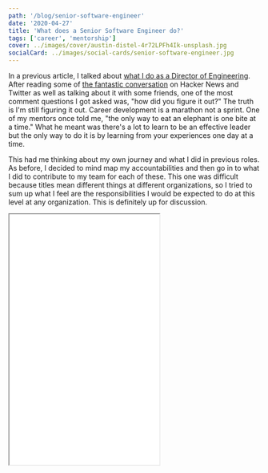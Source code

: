 ```yaml
---
path: '/blog/senior-software-engineer'
date: '2020-04-27'
title: 'What does a Senior Software Engineer do?'
tags: ['career', 'mentorship']
cover: ../images/cover/austin-distel-4r72LPFh4Ik-unsplash.jpg
socialCard: ../images/social-cards/senior-software-engineer.jpg
---
```


In a previous article, I talked about [what I do as a Director of Engineering](/blog/director-of-engineering). After reading some of [the fantastic conversation](https://news.ycombinator.com/item?id=22876554) on Hacker News and Twitter as well as talking about it with some friends, one of the most comment questions I got asked was, "how did you figure it out?" The truth is I'm still figuring it out. Career development is a marathon not a sprint. One of my mentors once told me, "the only way to eat an elephant is one bite at a time." What he meant was there's a lot to learn to be an effective leader but the only way to do it is by learning from your experiences one day at a time.

This had me thinking about my own journey and what I did in previous roles. As before, I decided to mind map my accountabilities and then go in to what I did to contribute to my team for each of these. This one was difficult because titles mean different things at different organizations, so I tried to sum up what I feel are the responsibilities I would be expected to do at this level at any organization. This is definitely up for discussion.

<iframe src="/senior-software-engineer.html" className="w-full scale-75 sm:scale-50" height="500px" />

# Project

## Execution

This one is the most obvious accountability. Even as a senior on my team I was expected to produce code. What wasn't so obvious was how little time I would get to focus on my own outputs compared to my previous roles. I was suddenly expected to do so much more than just code - I had to review other's code, I was mentoring and pair programming with less experienced developers and I found myself in a lot more meetings.

The biggest lesson for me to learn was time management. I started planning my day the night before so that I could hit the ground running in the morning, and psychologically this helped me combat my imposter syndrome because it made me feel more prepared for the day.

## Architecture

As a senior developer I found myself not only responsible for taking a set of acceptance criteria and executing on them, but also for helping architect solutions. This could be as simple as leading grooming sessions or as complex as spending time writing comprehensive discovery and design documentation. Either way, the time spent improving the quality of life for my team increased significantly.

## Expertise

As you continue to grow, the expectations put on you tend to grow too. To me expertise doesn't mean knowing the answers, instead it's more about knowing the questions to ask, or sometimes just knowing how to search for the question.

I stopped feeling stressed out about this when I started accepting that I don't know everything, and that's absolutely ok. The most important contribution to your team at this level is confidence, because it's contagious. 

How did I balance my imposter syndrome with confidence? I realized that every problem has a solution. Changing my "I have no idea how we're going to do this 😨" mentality into "ok let's figure out how to do this 🤔" helped inspire trust and confidence in the people around me and that trust helped me stop fearing failure.

## Ownership

Elevating myself out of my own contributions and focusing on being a good citizen to the people around me helped me start making better decisions. In programming there's endless ways to do something, but usually there's only a handful of ways to do it thats right for the situation.

One example I've seen of ownership in actions and how decisions can effect people in different ways came when a feature request was made that needed some sensitive data to be stored. A decision was made to store this data as an [environment variable](https://wiki.archlinux.org/index.php/Environment_variables) which from a developer perspective made sense. What was missed was the added complexity to testing in different environments, especially if the person testing doesn't have the skillset or access necessary to make the changes they need to on their own. Once this was identified, instead of passing the problem off to the QA team to solve, the developer decided to go back and re-architect the solution, understood the effects on their team mates and implemented a better solution.

## Reviews

A recurring theme as a senior was how much time I would put into focusing on the outputs of the rest of the team. Whereas less experienced developers would often focus on their own feature my code reviews provided valuable insights and context into impacts on the rest of the project or team. This helped catch bugs early and were always fantastic teaching and learning opportunities.

# People

## Mentorship

Mentorship at this level was both implicit and explicit. Spending time with other developers was great to raise the standards of the team and to get a pulse on what they need help with. People skills, emotional IQ, and empathy are essential for ever member of a successful team, but as a senior I also had to develop the ability to read a room, learn to listen and understand priorities. I had to use my experience to identify which skills and characteristics are necessary to be successful and guide less experienced developers through how to refine these skills. 

The implicit factor came in the fact that I had to always be aware that my actions are being observed by everyone around me. It's one thing to preach good behaviors, it's another to demonstrate them at every possible opportunity.

## Pair Programming

Pair programming is another factor that goes hand in hand with mentorship. It's an opportunity for everyone involved to learn and contribute. The time I spent pairing with others to white board, solve or execute problems went up significantly when I took on more senior responsibilities. 

Building this skill helped me a lot because it forced me to think and explain every decision I made. I went and looked up standard design patterns and best practices so that I could explain what I'm doing as concisely as possible. I knew most of the theory already, but by putting formal names and explanations to them it helped me dig deeper and understand the "why" as well as the "what" for a lot of these concepts.

## Experience

I would argue that experience is the most important part of being successful as a software developer. Once you've "been there and done that", it's much easier to approach a problem objectively and take educated guesses about what will work and what won't. There's one important lesson here though. It gets really easy to start bulldozing your opinions on to others, but thats very rarely how it works. People don't like being told what to do, and they definitely don't like being surrounded by know it alls. I found that by bringing my idea to the table, supporting it with context and being willing to compromise was the best way to create a healthy team culture. Sometimes I just had to let people touch the wet paint before they figured it out themselves.

## Onboarding

A good onboarding process ensures every member of your team gets it, wants it and can do it. Although theres a lot of shared responsibility, my job as a senior engineer was to make sure every developer understood the technology that fell under my domain. I had to make sure that everyone understood the tech and design choices, felt inspired and understood what they can contribute and were able to do it.

# Process

## Management

Developers do their best work when they’re inspired and empowered. This starts with setting up the right processes that enable them to focus on getting things done. As a senior developer I was always thinking about what the best way to do things is, and challenging us to see if there are better ways out there. It was always about finding a balance between "if it's not broken don't fix it", and not getting comfortable with where we are. Teams are dynamic. Things are always changing and processes need to keep up.

## Standards setting

Becoming a senior developer is a major milestone for every developer. To make it to this level you've likely been practicing and perfecting your skills for years. But this is just another step in the journey, not the end goal. Everyone that hasn't reached this level yet is watching you and trying to figure out what makes you different from them. It's really hard, especially when you haven't been doing it for long to see past your own accountabilities so theres usually not that many points of reference. I had to learn to demonstrate competencies beyond just technical acumen and set a good example for those around me.

There's a lot of different interpretations about what makes someone a senior. For some it's all about experience, for others it's about career length. For me personally, it's about elevating yourself to think outside of your own contributions. Moving up the org chart is a chance to influence more people and that responsibility should be used to improve the overall quality of the team.

As a manager I now understand that it's not the best contributors that tend to get elevated, its the ones that help those around them to also be better contributors. By doing this I've managed to combat the effects of the [Peter Principal](https://www.investopedia.com/terms/p/peter-principle.asp) on my team and increase the accountabilities for those that are truly able to be successful with them.

<div className="text-right my-5">
  <a href="https://news.ycombinator.com/item?id=22994773" 
    target="_blank" rel="noopener noreferrer">
    Discuss on Hacker News
  </a>
</div>